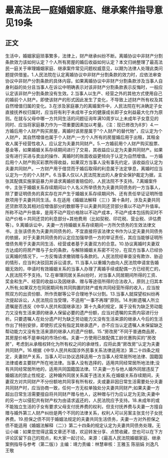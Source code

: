 # 最高法民一庭婚姻家庭、继承案件指导意见19条
## 正文
生活中，婚姻家庭琐事繁多，法律上，财产继承纠纷不断。离婚协议中非财产分割条款效力该如何认定？个人所有房屋的婚后收益如何认定？本文归纳整理了最高法民一庭关于审理婚姻家庭、继承案件常见问题权威意见，以期为法律人处理此类问题提供借鉴。1.人民法院在认定离婚协议中非财产分割条款的效力时，应依法审查协议中非财产分割条款的具体内容。如果离婚协议中非财产分割条款涉及当事人自身利益的处分且当事人在诉讼中明确表示对该非财产分割条款表示反悔时，一般应认定该非财产分割条款没有生效。2.当事人以生产、经营之外的其他方式使用自己的婚前个人财产。即使该财产的形式因此发生了变化，不导致上述财产所有权及其自然增值归属的变化。3.在涉及家庭暴力的离婚案件中，人民法院在判决确定子女直接抚养权归属时，应当将有利于未成年子女的健康成长即子女利益最大化作为原则。在就与父母中哪一方共同生活的问题征询年满10周岁以上未成年子女意见的同时、应当将家庭暴力作为一项重要因素加以考量。（注：现已修改为8岁）4.一方婚后用个人财产购买房屋，离婚时该房屋属于"个人财产的替代物"，应认定为个人财产，其自然增值也属于个人财产;一方个人所有的房屋婚后用于出租，其租金收人属于经营性收入，应认定为夫妻共同财产。5.一方婚前用个人财产购买股票、基金等，如果婚姻关系存续期间进行了交易，其收益应认定为夫妻共同财产。如果没有进行买进与卖出的操作、离婚时的账面收益更倾向于认定为自然增值。一方婚后用个人财产购买彩票所得收益，如果双方当事人没有事先约定，该收益应认定为夫妻共同财产。一方财产用于借贷而于婚后取得的利息属于法定孳息，离婚时应当认定为一方的个人财产。6.当事人仅以人民法院发出的人身安全保护裁定为据，主张其配偶实施家庭暴力并请求离婚损害赔偿的，人民法院不予支持。7.离婚案件中，主张于婚姻关系存续期间以个人名义所举债务为夫妻共同债务的一方当事人，除了要证明债务的真实存在并产生于婚姻关系存续期间外、还有责任举证证明所借款项用于夫妻共同生活。8.在适用《婚姻法解释（三）》第十条时，涉及夫妻共同还贷款项及其相对应增值部分的数额等于以夫妻共同还贷部分乘以不动产升值率。所称不动产升值率，是用不动产现价格除以不动产成本，不动产成本包括购买时不动产价格＋共同还贷的利息部分+其他费用（比如契税、印花税、营业税、评估费等）。9.离婚诉讼中，夫妻一方持婚姻关系存续期间一方所欠债务的生效法律文书，主张该债务为夫妻共同债务的，不宜直接将该法律文书作为认定夫妻共同债务的依据，对于夫妻共同债务的认定应加强举债一方的举证责任，其应当能够证明所借债务用于夫妻共同生活、经营或者基于夫妻双方的合意。10.协议离婚时夫妻双方达成的将房产赠与子女的条款，与解除婚姻关系密不可分，在双方当事人已经协议离婚的情况下，一方反悔请求撤销赠与条款的。人民法院经审查没有欺诈、胁迫的情形，应当判决驳回其诉讼请求。11.当事人以重婚为由向人民法院申请宣告婚姻无效的，申请时有效婚姻关系的当事人办理了离婚手续或配偶一方已经死亡的，人民法院不予支持。12.在审理同居关系纠纷时，对当事人同居期间所得的工资、奖金和生产、经营的收益以及因继承、赠与等途径所得的合法收入，原则上归其本人所有;如果双方在同居期间有共同购置的财产或有共同经营所得的收入，应当按照双方的出资份额、所作贡献等公平合理地予以分割。13.当事人就探望权纠纷再次提起诉讼，人民法院应当受理，不适用"一事不再理"原则。14.判断遗嘱人所立遗嘱是否违反《中华人民共和国继承法》第十九条的规定，属于没有为缺乏劳动能力又没有生活来源的继承人保留必要的遗产份额，应当对遗嘱的实质内容进行分析。只要遗嘱人在处分遗产时为缺乏劳动能力又没有生活来源的继承人今后的生活作出了特别安排，即使形式没有指定其继承遗产，亦不应当认定遗嘱人未保留缺乏帮动能力又没有生活来源的继承人的遗产份额。15.“房改房”不同于普通商品房，其房屋价格不是单纯的市场价格。夫妻一方使用已故配偶工龄优惠购买的“房改房”，考虑到从承租权转化为所有权之间的承继性，应将此类“房改房”认定为夫妻共同财产。16.根据《中华人民共和国涉外民事关系法律适用法》第二十四条之规定，夫妻财产关系，当事人可以协议选择适用一方当事人经常居所地法律、国籍国法律或者主要财产所在地法律。当事人没有选择的，适用共同经常居所地法律;没有共同经常居所地的，适用共同国籍国法律。17.夫妻一方与他人婚外同居违反了婚姻法的禁止性规定、这种婚外同居关系属于违法关系;在婚姻关系存续期间，夫妻双方对共同财产不分份额地共同享有所有权，夫或妻非因日常生活需要处分夫妻共同财产时，应当协商一致，任何一方无权单独处分夫妻共同财产;如果夫妻一方超出日常生活需要擅自将共同财产赠与他人，这种赠与行为应认定为无效;夫妻中的另一方以侵犯共有财产权为由请求返还的，人民法院应予支持。18.未成年的或不能独立生活的子女有要求父母支付抚养费的权利，但支付抚养费与夫妻一方擅自赠与婚外第三人财产纠纷是两个不同的法律关系，权利人可以另案主张支付子女抚养费。19.担保之债不同于婚姻法规定的夫妻共同生活债务，夫妻一方对外担保之债不能适用《婚姻法解释（二）》第二十四条的规定认定为夫妻共同债务处理。无讼小编：如果您觉得这篇文章还不错，欢迎转发分享、点赞收藏，您也可以在下方评论区留下自己的观点，和大家一起讨论。来源：《最高人民法院婚姻家庭、继承案例指导与参考（第二版）》主编：靖力责编：林慧审核：王雅玉 陈丽娟 刘逸凡 王敬 